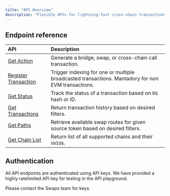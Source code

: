 ```yaml
---
title: "API Overview"
description: "Flexible APIs for lightning-fast cross-chain transactions and status tracking."
---
```



## Endpoint reference

| API                                                          | Description                                                                                        |
| :----------------------------------------------------------- | :------------------------------------------------------------------------------------------------- |
| [Get Action](/api-reference/get-action)                      | Generate a bridge, swap, or cross-chain call transaction.                                          |
| [Register Transaction](/api-reference/register-transactions) | Trigger indexing for one or multiple broadcasted transactions. Mantadory for non EVM transactions. |
| [Get Status](/api-reference/get-status)                      | Track the status of a transaction based on its hash or ID.                                         |
| [Get Transactions](/api-reference/get-transactions)          | Return transaction history based on desired filters.                                               |
| [Get Paths](/api-reference/get-paths)                        | Retrieve available swap routes for given source token based on desired filters.                    |
| [Get Chain List](/api-reference/get-chain-list)              | Return list of all supported chains and their `VmId`s.                                             |

## Authentication

All API endpoints are authenticated using API keys. We have provided a highly ratelimited API key for testing in the API playground.

<Callout type="info">Please contact the Swaps team for keys.</Callout>
